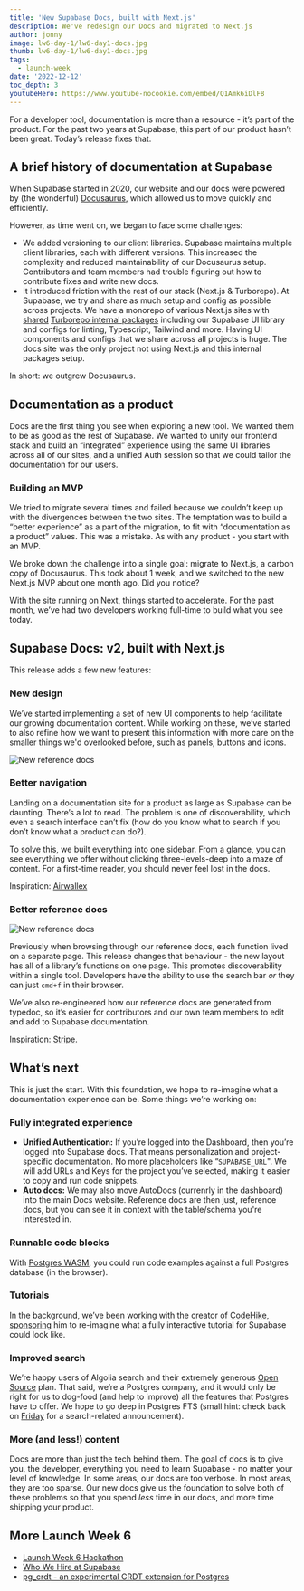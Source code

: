 ```yaml
---
title: 'New Supabase Docs, built with Next.js'
description: We've redesign our Docs and migrated to Next.js
author: jonny
image: lw6-day-1/lw6-day1-docs.jpg
thumb: lw6-day-1/lw6-day1-docs.jpg
tags:
  - launch-week
date: '2022-12-12'
toc_depth: 3
youtubeHero: https://www.youtube-nocookie.com/embed/Q1Amk6iDlF8
---
```


For a developer tool, documentation is more than a resource - it’s part of the product. For the past two years at Supabase, this part of our product hasn’t been great. Today’s release fixes that.

## A brief history of documentation at Supabase

When Supabase started in 2020, our website and our docs were powered by (the wonderful) [Docusaurus](https://docusaurus.io/), which allowed us to move quickly and efficiently.

However, as time went on, we began to face some challenges:

- We added versioning to our client libraries. Supabase maintains multiple client libraries, each with different versions. This increased the complexity and reduced maintainability of our Docusaurus setup. Contributors and team members had trouble figuring out how to contribute fixes and write new docs.
- It introduced friction with the rest of our stack (Next.js & Turborepo). At Supabase, we try and share as much setup and config as possible across projects. We have a monorepo of various Next.js sites with [shared](https://github.com/supabase/supabase/tree/master/packages) [Turborepo internal packages](https://turbo.build/repo/docs/handbook/sharing-code/internal-packages) including our Supabase UI library and configs for linting, Typescript, Tailwind and more. Having UI components and configs that we share across all projects is huge. The docs site was the only project not using Next.js and this internal packages setup.

In short: we outgrew Docusaurus.

## Documentation as a product

Docs are the first thing you see when exploring a new tool. We wanted them to be as good as the rest of Supabase. We wanted to unify our frontend stack and build an “integrated” experience using the same UI libraries across all of our sites, and a unified Auth session so that we could tailor the documentation for our users.

### Building an MVP

We tried to migrate several times and failed because we couldn’t keep up with the divergences between the two sites. The temptation was to build a “better experience” as a part of the migration, to fit with “documentation as a product” values. This was a mistake. As with any product - you start with an MVP.

We broke down the challenge into a single goal: migrate to Next.js, a carbon copy of Docusaurus. This took about 1 week, and we switched to the new Next.js MVP about one month ago. Did you notice?

With the site running on Next, things started to accelerate. For the past month, we’ve had two developers working full-time to build what you see today.

## Supabase Docs: v2, built with Next.js

This release adds a few new features:

### New design

We’ve started implementing a set of new UI components to help facilitate our growing documentation content. While working on these, we’ve started to also refine how we want to present this information with more care on the smaller things we'd overlooked before, such as panels, buttons and icons.

![New reference docs](/images/blog/launch-week-6/day-1-new-docs/redesign.png)

### Better navigation

Landing on a documentation site for a product as large as Supabase can be daunting.
There’s a lot to read. The problem is one of discoverability, which even a search interface can’t fix (how do you know what to search if you don’t know what a product can do?).

To solve this, we built everything into one sidebar. From a glance, you can see everything we offer without clicking three-levels-deep into a maze of content. For a first-time reader, you should never feel lost in the docs.

Inspiration: [Airwallex](https://www.airwallex.com/docs)

### Better reference docs

![New reference docs](/images/blog/launch-week-6/day-1-new-docs/reference-screenshot.png)

Previously when browsing through our reference docs, each function lived on a separate page. This release changes that behaviour - the new layout has all of a library’s functions on one page. This promotes discoverability within a single tool. Developers have the ability to use the search bar _or_ they can just `cmd+f` in their browser.

We’ve also re-engineered how our reference docs are generated from typedoc, so it’s easier for contributors and our own team members to edit and add to Supabase documentation.

Inspiration: [Stripe](https://stripe.com/docs/cli).

## What’s next

This is just the start. With this foundation, we hope to re-imagine what a documentation experience can be. Some things we’re working on:

### Fully integrated experience

- **Unified Authentication:** If you’re logged into the Dashboard, then you’re logged into Supabase docs. That means personalization and project-specific documentation. No more placeholders like “`SUPABASE_URL`". We will add URLs and Keys for the project you’ve selected, making it easier to copy and run code snippets.
- **Auto docs:** We may also move AutoDocs (currenrly in the dashboard) into the main Docs website. Reference docs are then just, reference docs, but you can see it in context with the table/schema you're interested in.

### Runnable code blocks

With [Postgres WASM](https://supabase.com/blog/postgres-wasm), you could run code examples against a full Postgres database (in the browser).

### Tutorials

In the background, we’ve been working with the creator of [CodeHike](https://codehike.org/), [sponsoring](https://github.com/sponsors/pomber#sponsors) him to re-imagine what a fully interactive tutorial for Supabase could look like.

### Improved search

We’re happy users of Algolia search and their extremely generous [Open Source](https://www.algolia.com/for-open-source/) plan.
That said, we’re a Postgres company, and it would only be right for us to dog-food (and help to improve) all the features that Postgres have to offer.
We hope to go deep in Postgres FTS (small hint: check back on [Friday](https://supabase.com/launch-week) for a search-related announcement).

### More (and less!) content

Docs are more than just the tech behind them. The goal of docs is to give you, the developer, everything you need to learn Supabase - no matter your level of knowledge. In some areas, our docs are too verbose. In most areas, they are too sparse. Our new docs give us the foundation to solve both of these problems so that you spend _less_ time in our docs, and more time shipping your product.

## More Launch Week 6

- [Launch Week 6 Hackathon](https://supabase.com/blog/launch-week-6-hackathon)
- [Who We Hire at Supabase](https://supabase.com/blog/who-we-hire)
- [pg_crdt - an experimental CRDT extension for Postgres](https://supabase.com/blog/postgres-crdt)
